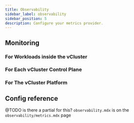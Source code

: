 ```yaml
---
title: Observability
sidebar_label: observability
sidebar_position: 5
description: Configure your metrics provider.
---
```




## Monitoring

### For Workloads inside the vCluster

### For Each vCluster Control Plane

### For The vCluster Platform

## Config reference

@TODO is there a partial for this? `observability.mdx` is on the `observability/metrics.mdx` page